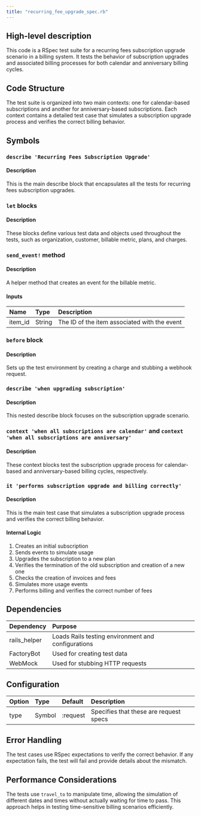 ```yaml
---
title: "recurring_fee_upgrade_spec.rb"
---
```


## High-level description
This code is a RSpec test suite for a recurring fees subscription upgrade scenario in a billing system. It tests the behavior of subscription upgrades and associated billing processes for both calendar and anniversary billing cycles.

## Code Structure
The test suite is organized into two main contexts: one for calendar-based subscriptions and another for anniversary-based subscriptions. Each context contains a detailed test case that simulates a subscription upgrade process and verifies the correct billing behavior.

## Symbols

### `describe 'Recurring Fees Subscription Upgrade'`
#### Description
This is the main describe block that encapsulates all the tests for recurring fees subscription upgrades.

### `let` blocks
#### Description
These blocks define various test data and objects used throughout the tests, such as organization, customer, billable metric, plans, and charges.

### `send_event!` method
#### Description
A helper method that creates an event for the billable metric.

#### Inputs
| Name | Type | Description |
|:-----|:-----|:------------|
| item_id | String | The ID of the item associated with the event |

### `before` block
#### Description
Sets up the test environment by creating a charge and stubbing a webhook request.

### `describe 'when upgrading subscription'`
#### Description
This nested describe block focuses on the subscription upgrade scenario.

### `context 'when all subscriptions are calendar'` and `context 'when all subscriptions are anniversary'`
#### Description
These context blocks test the subscription upgrade process for calendar-based and anniversary-based billing cycles, respectively.

### `it 'performs subscription upgrade and billing correctly'`
#### Description
This is the main test case that simulates a subscription upgrade process and verifies the correct billing behavior.

#### Internal Logic
1. Creates an initial subscription
2. Sends events to simulate usage
3. Upgrades the subscription to a new plan
4. Verifies the termination of the old subscription and creation of a new one
5. Checks the creation of invoices and fees
6. Simulates more usage events
7. Performs billing and verifies the correct number of fees

## Dependencies
| Dependency | Purpose |
|:-----------|:--------|
| rails_helper | Loads Rails testing environment and configurations |
| FactoryBot | Used for creating test data |
| WebMock | Used for stubbing HTTP requests |

## Configuration
| Option | Type | Default | Description |
|:-------|:-----|:--------|:------------|
| type | Symbol | :request | Specifies that these are request specs |

## Error Handling
The test cases use RSpec expectations to verify the correct behavior. If any expectation fails, the test will fail and provide details about the mismatch.

## Performance Considerations
The tests use `travel_to` to manipulate time, allowing the simulation of different dates and times without actually waiting for time to pass. This approach helps in testing time-sensitive billing scenarios efficiently.